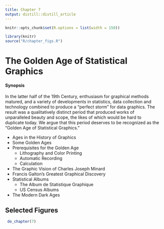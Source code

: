 ```yaml
---
title: Chapter 7
output: distill::distill_article
---
```


<script src="https://ajax.googleapis.com/ajax/libs/jquery/3.1.1/jquery.min.js"></script>

<style>
.zoomDiv {
  opacity: 0;
  position: fixed;
  top: 50%;
  left: 50%;
  z-index: 50;
  transform: translate(-50%, -50%);
  box-shadow: 10px 10px 50px #888888;
  max-height:100%;
}

.zoomImg {
  width: 100%;
}
</style>


<script type="text/javascript">
  $(document).ready(function() {
    $('body').prepend("<div class=\"zoomDiv\"><img src=\"\" class=\"zoomImg\"></div>");
    // onClick function for all plots (img's)
    $('img:not(.zoomImg)').click(function() {
      $('.zoomImg').attr('src', $(this).attr('src'));
      $('.zoomDiv').css({opacity: '1', width: '55%'});
    });
    // onClick function for zoomImg
    $('img.zoomImg').click(function() {
      $('.zoomDiv').css({opacity: '0', width: '0%'});
    });
  });
</script>

```r
knitr::opts_chunk$set(R.options = list(width = 150))

library(knitr)
source("R/chapter_figs.R")
```
# The Golden Age of Statistical Graphics {#ch07-golden}


<div class="chapterprelude">
#### Synopsis {-}
In the latter half of the 19th Century, enthusiasm for graphical methods
matured, and a variety of developments in statistics, data collection and
technology combined to produce a "perfect storm" for data graphics. The result
was a qualitatively distinct period that produced works of unparalleled beauty
and scope, the likes of which would be hard to duplicate today. We argue that
this period deserves to be recognized as the "Golden Age of Statistical
Graphics."
</div>

<div class="chaptercontents">
* Ages in the History of Graphics
* Some Golden Ages 
* Prerequisites for the Golden Age 
	+ Lithography and Color Printing	
	+ Automatic Recording	
	+ Calculation
* The Graphic Vision of Charles Joseph Minard
* Francis Galton's Greatest Graphical Discovery
* Statistical Albums
	+ The Album de Statistique Graphique
	+ US Census Albums
* The Modern Dark Ages 

</div>


## Selected Figures

```r
 do_chapter(7)
```
